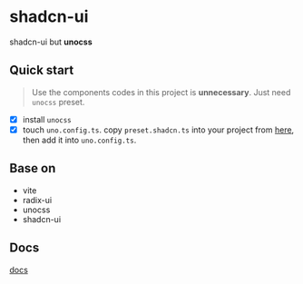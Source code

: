 # shadcn-ui

shadcn-ui but **unocss**

## Quick start

> Use the components codes in this project is **unnecessary**. Just need `unocss` preset.

- [x] install `unocss`
- [x] touch `uno.config.ts`. copy `preset.shadcn.ts` into your project from [here](https://github.com/fisand/uno-shadcn-ui/blob/main/preset.shadcn.ts), then add it into `uno.config.ts`.

## Base on

- vite
- radix-ui
- unocss
- shadcn-ui

## Docs

[docs](https://uno-shadcn-doc.vercel.app/)
